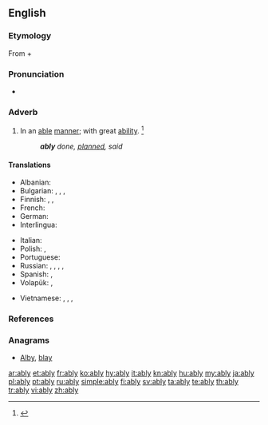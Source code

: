 ==English==

===Etymology===
From {{etyl|enm|en}} {{term|able|lang=enm}} + {{term|-ly||lang=en}}

===Pronunciation===
* {{a|US}} {{IPA|/ˈeɪ.bli/|/ˈeɪ.bə.li/|lang=en}}

===Adverb===
{{en-adv}}

# In an [[able]] [[manner]]; with great [[ability]]. {{defdate|First attested around 1350 to 1470.}}<ref name=SOED>{{R:SOED5|page=6}}</ref>
#: '''''ably''' done, [[planned]], said''

====Translations====
{{trans-top|with great ability}}
* Albanian: {{t|sq|i afte}}
* Bulgarian: {{t+|bg|умело}}, {{t+|bg|ловко}}, {{t+|bg|сръчно}}, {{t+|bg|компетентно}}
* Finnish: {{t|fi|pontevasti}}, {{t|fi|taitavasti}}, {{t+|fi|hyvin}}
* French: {{t+|fr|habilement}}
* German: {{t+|de|fähig}}
* Interlingua: {{t|ia|habilemente}}
{{trans-mid}}
* Italian: {{t+|it|abilmente}}
* Polish: {{t|pl|umiejętnie}}, {{t|pl|zręcznie}}
* Portuguese: {{t+|pt|habilmente}}
* Russian: {{t+|ru|уме́ло|sc=Cyrl}}, {{t+|ru|ло́вко|sc=Cyrl}}, {{t+|ru|иску́сно|sc=Cyrl}}, {{t+|ru|компете́нтно|sc=Cyrl}}, {{t+|ru|квалифици́рованно|sc=Cyrl}}
* Spanish: {{t+|es|capaz}}, {{t+|es|hábilmente}}
* Volapük: {{t|vo|fägiko}}, {{t|vo|fägo}}
{{trans-bottom}}

{{checktrans-top}}
* Vietnamese: {{t-check|vi|có khả năng}}, {{t-check|vi|có tài}}, {{t-check|vi|khéo léo}}, {{t-check|vi|tài tình}}
{{trans-bottom}}

===References===
<references/>

===Anagrams===
* [[Alby#English|Alby]], [[blay#English|blay]]

[[ar:ably]]
[[et:ably]]
[[fr:ably]]
[[ko:ably]]
[[hy:ably]]
[[it:ably]]
[[kn:ably]]
[[hu:ably]]
[[my:ably]]
[[ja:ably]]
[[pl:ably]]
[[pt:ably]]
[[ru:ably]]
[[simple:ably]]
[[fi:ably]]
[[sv:ably]]
[[ta:ably]]
[[te:ably]]
[[th:ably]]
[[tr:ably]]
[[vi:ably]]
[[zh:ably]]